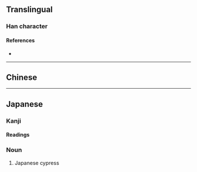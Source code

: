 {{also|檜}}
{{character info/new}}
==Translingual==

===Han character===
{{Han char|rn=75|rad=木|as=06|sn=10|four=|canj=DOMI|ids=⿰木会}}

====References====
* {{Han ref|kx=0526.211|hdz=21202.050|uh=6867|ud=26727}}

----

==Chinese==
{{zh-see|檜}}

----

==Japanese==
{{ja-kanji forms|桧|檜}}

===Kanji===
{{ja-kanji|grade=|rs=木06|kyu=檜}}

====Readings====
{{ja-readings
|goon=け
|kanon=かい
|kun=ひのき-, ひ-}}

===Noun===
{{ja-noun|ひのき|ヒノキ|kyu=檜}}

# Japanese cypress